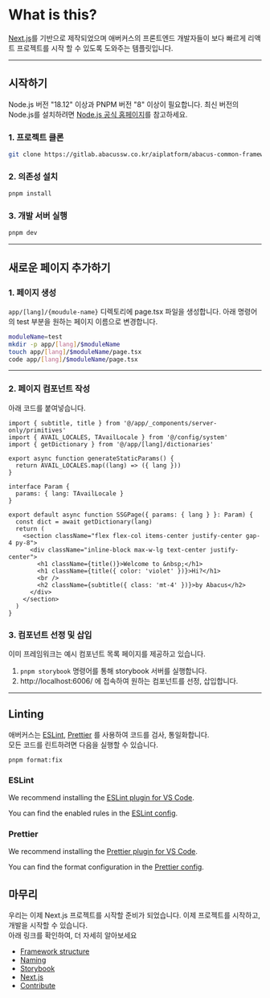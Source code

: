 # What is this?

[Next.js](https://nextjs.org/)를 기반으로 제작되었으며 애버커스의 프론트엔드 개발자들이 보다 빠르게 리액트 프로젝트를 시작 할 수 있도록 도와주는 템플릿입니다.

---

## 시작하기

Node.js 버전 "18.12" 이상과 PNPM 버전 "8" 이상이 필요합니다.
최신 버전의 Node.js를 설치하려면 [Node.js 공식 홈페이지](https://nodejs.org/ko/)를 참고하세요.

### 1. 프로젝트 클론

```bash
git clone https://gitlab.abacussw.co.kr/aiplatform/abacus-common-framework/framework-next.git
```

### 2. 의존성 설치

```bash
pnpm install
```

### 3. 개발 서버 실행

```bash
pnpm dev
```

---

## 새로운 페이지 추가하기

### 1. 페이지 생성

`app/[lang]/{moudule-name}` 디렉토리에 page.tsx 파일을 생성합니다.
아래 명령어의 test 부분을 원하는 페이지 이름으로 변경합니다.

```bash
moduleName=test
mkdir -p app/[lang]/$moduleName
touch app/[lang]/$moduleName/page.tsx
code app/[lang]/$moduleName/page.tsx
```

---

### 2. 페이지 컴포넌트 작성

아래 코드를 붙여넣습니다.

```tsx
import { subtitle, title } from '@/app/_components/server-only/primitives'
import { AVAIL_LOCALES, TAvailLocale } from '@/config/system'
import { getDictionary } from '@/app/[lang]/dictionaries'

export async function generateStaticParams() {
  return AVAIL_LOCALES.map((lang) => ({ lang }))
}

interface Param {
  params: { lang: TAvailLocale }
}

export default async function SSGPage({ params: { lang } }: Param) {
  const dict = await getDictionary(lang)
  return (
    <section className="flex flex-col items-center justify-center gap-4 py-8">
      <div className="inline-block max-w-lg text-center justify-center">
        <h1 className={title()}>Welcome to &nbsp;</h1>
        <h1 className={title({ color: 'violet' })}>Hi?</h1>
        <br />
        <h2 className={subtitle({ class: 'mt-4' })}>by Abacus</h2>
      </div>
    </section>
  )
}
```

### 3. 컴포넌트 선정 및 삽입

이미 프레임워크는 예시 컴포넌트 목록 페이지를 제공하고 있습니다.

1. `pnpm storybook` 명령어를 통해 storybook 서버를 실행합니다.
2. http://localhost:6006/ 에 접속하여 원하는 컴포넌트를 선정, 삽입합니다.

---

## Linting

애버커스는 [ESLint](https://eslint.org), [Prettier](https://prettier.io/) 를 사용하여 코드를 검사, 통일화합니다.  
모든 코드를 린트하려면 다음을 실행할 수 있습니다.

```
pnpm format:fix
```

### ESLint

We recommend installing the [ESLint plugin for VS Code](https://marketplace.visualstudio.com/items?itemName=dbaeumer.vscode-eslint).

You can find the enabled rules in the [ESLint config](https://github.com/vercel/next.js/blob/canary/.eslintrc.json).

### Prettier

We recommend installing the [Prettier plugin for VS Code](https://marketplace.visualstudio.com/items?itemName=esbenp.prettier-vscode).

You can find the format configuration in the [Prettier config](https://github.com/vercel/next.js/blob/canary/.prettierrc.json).

## 마무리

우리는 이제 Next.js 프로젝트를 시작할 준비가 되었습니다. 이제 프로젝트를 시작하고, 개발을 시작할 수 있습니다.  
아래 링크를 확인하여, 더 자세히 알아보세요

- [Framework structure](/doc/convention/structure)
- [Naming](/doc/convention/name)
- [Storybook](https://storybook.js.org/)
- [Next.js](https://nextjs.org/)
- [Contribute](/doc/guide/contribute)
